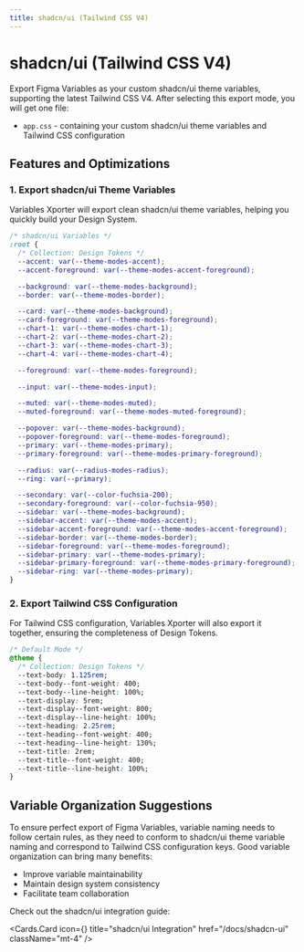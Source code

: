 ```yaml
---
title: shadcn/ui (Tailwind CSS V4)
---
```



# shadcn/ui (Tailwind CSS V4)

Export Figma Variables as your custom shadcn/ui theme variables, supporting the latest Tailwind CSS V4. After selecting this export mode, you will get one file:
- `app.css` - containing your custom shadcn/ui theme variables and Tailwind CSS configuration

## Features and Optimizations
### 1. Export shadcn/ui Theme Variables
Variables Xporter will export clean shadcn/ui theme variables, helping you quickly build your Design System.
```css
/* shadcn/ui Variables */
:root {
  /* Collection: Design Tokens */
  --accent: var(--theme-modes-accent);
  --accent-foreground: var(--theme-modes-accent-foreground);

  --background: var(--theme-modes-background);
  --border: var(--theme-modes-border);

  --card: var(--theme-modes-background);
  --card-foreground: var(--theme-modes-foreground);
  --chart-1: var(--theme-modes-chart-1);
  --chart-2: var(--theme-modes-chart-2);
  --chart-3: var(--theme-modes-chart-3);
  --chart-4: var(--theme-modes-chart-4);

  --foreground: var(--theme-modes-foreground);

  --input: var(--theme-modes-input);

  --muted: var(--theme-modes-muted);
  --muted-foreground: var(--theme-modes-muted-foreground);

  --popover: var(--theme-modes-background);
  --popover-foreground: var(--theme-modes-foreground);
  --primary: var(--theme-modes-primary);
  --primary-foreground: var(--theme-modes-primary-foreground);

  --radius: var(--radius-modes-radius);
  --ring: var(--primary);

  --secondary: var(--color-fuchsia-200);
  --secondary-foreground: var(--color-fuchsia-950);
  --sidebar: var(--theme-modes-background);
  --sidebar-accent: var(--theme-modes-accent);
  --sidebar-accent-foreground: var(--theme-modes-accent-foreground);
  --sidebar-border: var(--theme-modes-border);
  --sidebar-foreground: var(--theme-modes-foreground);
  --sidebar-primary: var(--theme-modes-primary);
  --sidebar-primary-foreground: var(--theme-modes-primary-foreground);
  --sidebar-ring: var(--theme-modes-primary);
}

```


### 2. Export Tailwind CSS Configuration
For Tailwind CSS configuration, Variables Xporter will also export it together, ensuring the completeness of Design Tokens.
```css
/* Default Mode */
@theme {
  /* Collection: Design Tokens */
  --text-body: 1.125rem;
  --text-body--font-weight: 400;
  --text-body--line-height: 100%;
  --text-display: 5rem;
  --text-display--font-weight: 800;
  --text-display--line-height: 100%;
  --text-heading: 2.25rem;
  --text-heading--font-weight: 400;
  --text-heading--line-height: 130%;
  --text-title: 2rem;
  --text-title--font-weight: 400;
  --text-title--line-height: 100%;
}
```


## Variable Organization Suggestions

To ensure perfect export of Figma Variables, variable naming needs to follow certain rules, as they need to conform to shadcn/ui theme variable naming and correspond to Tailwind CSS configuration keys. Good variable organization can bring many benefits:

- Improve variable maintainability
- Maintain design system consistency
- Facilitate team collaboration

Check out the shadcn/ui integration guide:

  <Cards.Card
    icon={<BookOpenCheck />}
    title="shadcn/ui Integration"
    href="/docs/shadcn-ui"
    className="mt-4"
  /> 